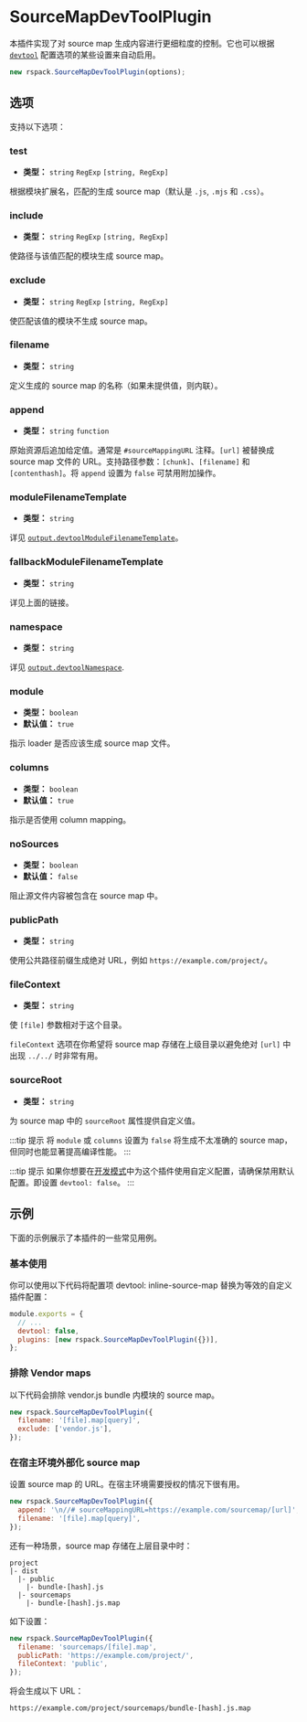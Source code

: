 
<WebpackLicense from="https://webpack.docschina.org/plugins/source-map-dev-tool-plugin/" />

# SourceMapDevToolPlugin

本插件实现了对 source map 生成内容进行更细粒度的控制。它也可以根据 [`devtool`](/config/devtool.html) 配置选项的某些设置来自动启用。

```js
new rspack.SourceMapDevToolPlugin(options);
```

## 选项

支持以下选项：

### test

- **类型：** `string` `RegExp` `[string, RegExp]`

根据模块扩展名，匹配的生成 source map（默认是 `.js`, `.mjs` 和 `.css`）。

### include

- **类型：** `string` `RegExp` `[string, RegExp]`

使路径与该值匹配的模块生成 source map。

### exclude

- **类型：** `string` `RegExp` `[string, RegExp]`

使匹配该值的模块不生成 source map。

### filename

- **类型：** `string`

定义生成的 source map 的名称（如果未提供值，则内联）。

### append

- **类型：** `string` `function`

原始资源后追加给定值。通常是 `#sourceMappingURL` 注释。`[url]` 被替换成 source map 文件的 URL。支持路径参数：`[chunk]`、`[filename]` 和 `[contenthash]`。将 `append` 设置为 `false` 可禁用附加操作。

### moduleFilenameTemplate

- **类型：** `string`

详见 [`output.devtoolModuleFilenameTemplate`](/config/output#outputdevtoolmodulefilenametemplate)。

### fallbackModuleFilenameTemplate

- **类型：** `string`

详见上面的链接。

### namespace

- **类型：** `string`

详见 [`output.devtoolNamespace`](/config/output#outputdevtoolnamespace).

### module

- **类型：** `boolean`
- **默认值：** `true`

指示 loader 是否应该生成 source map 文件。

### columns

- **类型：** `boolean`
- **默认值：** `true`

指示是否使用 column mapping。

### noSources

- **类型：** `boolean`
- **默认值：** `false`

阻止源文件内容被包含在 source map 中。

### publicPath

- **类型：** `string`

使用公共路径前缀生成绝对 URL，例如 `https://example.com/project/`。

### fileContext

- **类型：** `string`

使 `[file]` 参数相对于这个目录。

`fileContext` 选项在你希望将 source map 存储在上级目录以避免绝对 `[url]` 中出现 `../../` 时非常有用。

### sourceRoot

- **类型：** `string`

为 source map 中的 `sourceRoot` 属性提供自定义值。

:::tip 提示
将 `module` 或 `columns` 设置为 `false` 将生成不太准确的 source map，但同时也能显著提高编译性能。
:::

:::tip 提示
如果你想要在[开发模式](/config/mode#development)中为这个插件使用自定义配置，请确保禁用默认配置。即设置 `devtool: false`。
:::

## 示例

下面的示例展示了本插件的一些常见用例。

### 基本使用

你可以使用以下代码将配置项 devtool: inline-source-map 替换为等效的自定义插件配置：

```js
module.exports = {
  // ...
  devtool: false,
  plugins: [new rspack.SourceMapDevToolPlugin({})],
};
```

### 排除 Vendor maps

以下代码会排除 vendor.js bundle 内模块的 source map。

```js
new rspack.SourceMapDevToolPlugin({
  filename: '[file].map[query]',
  exclude: ['vendor.js'],
});
```

### 在宿主环境外部化 source map

设置 source map 的 URL。在宿主环境需要授权的情况下很有用。

```js
new rspack.SourceMapDevToolPlugin({
  append: '\n//# sourceMappingURL=https://example.com/sourcemap/[url]',
  filename: '[file].map[query]',
});
```

还有一种场景，source map 存储在上层目录中时：

```
project
|- dist
  |- public
    |- bundle-[hash].js
  |- sourcemaps
    |- bundle-[hash].js.map
```

如下设置：

```js
new rspack.SourceMapDevToolPlugin({
  filename: 'sourcemaps/[file].map',
  publicPath: 'https://example.com/project/',
  fileContext: 'public',
});
```

将会生成以下 URL：

```
https://example.com/project/sourcemaps/bundle-[hash].js.map
```

